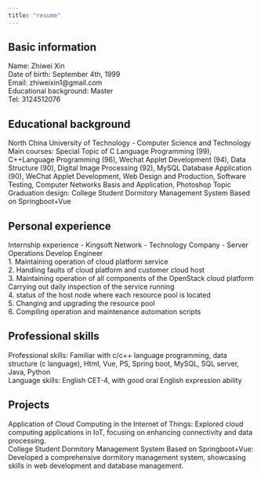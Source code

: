 ```yaml
---
title: "resume"
---
```


## Basic information

Name: Zhiwei Xin <br>
Date of birth: September 4th, 1999 <br>
Email: zhiweixin1@gmail.com <br>
Educational background: Master <br>
Tel: 3124512076 <br>


## Educational background

North China University of Technology - Computer Science and Technology <br>
Main courses:
Special Topic of C Language Programming (99), C++Language Programming (96), Wechat Applet Development (94), Data Structure (90), Digital Image Processing (92), MySQL Database Application (90), WeChat Applet Development, Web Design and Production, Software Testing, Computer Networks Basis and Application, Photoshop Topic <br>
Graduation design:
College Student Dormitory Management System Based on Springboot+Vue <br>

## Personal experience

Internship experience - Kingsoft Network - Technology Company - Server Operations Develop Engineer <br>
1. Maintaining operation of cloud platform service <br>
2. Handling faults of cloud platform and customer cloud host <br>
3. Maintaining operation of all components of the OpenStack cloud platform Carrying out daily inspection of the service running <br>
4. status of the host node where each resource pool is located <br>
5. Changing and upgrading the resource pool <br>
6. Compiling operation and maintenance automation scripts <br>

## Professional skills

Professional skills: Familiar with c/c++ language programming, data structure (c language), Html, Vue, PS, Spring boot, MySQL, SQL server, Java, Python <br>
Language skills: English CET-4, with good oral English expression ability <br>

## Projects

Application of Cloud Computing in the Internet of Things: Explored cloud computing applications in IoT, focusing on enhancing connectivity and data processing. <br>
College Student Dormitory Management System Based on Springboot+Vue: Developed a comprehensive dormitory management system, showcasing skills in web development and database management.